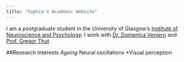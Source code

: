 ```yaml
---
title: "Sophia's Academic Website"
---
```


I am a postgraduate student in the University of Glasgow's
[Institute of Neuroscience and Psychology](http://www.gla.ac.uk/researchinstitutes/neurosciencepsychology/).
I work with [Dr. Domenica Veniero](https://www.gla.ac.uk/researchinstitutes/neurosciencepsychology/staff/domenicaveniero/) and [Prof. Gregor Thut](https://www.gla.ac.uk/researchinstitutes/neurosciencepsychology/staff/gregorthut/)

##Research Interests
    *Ageing
    *Neural oscillations
    *Visual perception